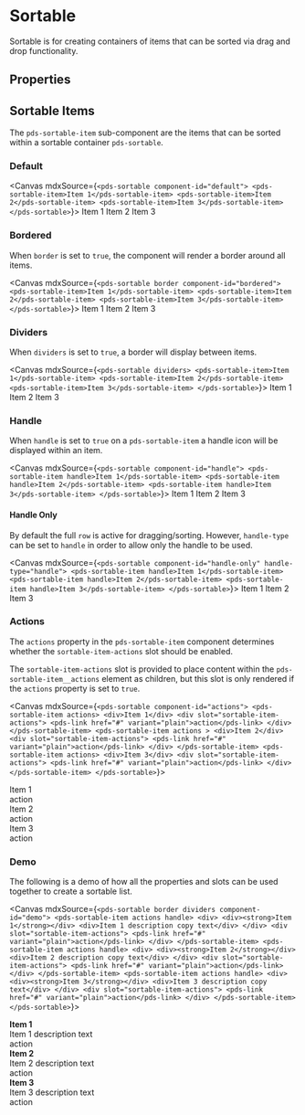 

<Meta of={stories} />

# Sortable

Sortable is for creating containers of items that can be sorted via drag and drop functionality.

## Properties

<ArgTypes of={stories} />


## Sortable Items

The `pds-sortable-item` sub-component are the items that can be sorted within a sortable container `pds-sortable`.

<ArgTypes of={SortableItemStories} />

### Default

<Canvas mdxSource={`
<pds-sortable component-id="default">
  <pds-sortable-item>Item 1</pds-sortable-item>
  <pds-sortable-item>Item 2</pds-sortable-item>
  <pds-sortable-item>Item 3</pds-sortable-item>
</pds-sortable>
`}>
  <pds-sortable component-id="default">
    <pds-sortable-item>Item 1</pds-sortable-item>
    <pds-sortable-item>Item 2</pds-sortable-item>
    <pds-sortable-item>Item 3</pds-sortable-item>
  </pds-sortable>
</Canvas>

### Bordered

When `border` is set to `true`, the component will render a border around all items.

<Canvas mdxSource={`
<pds-sortable border component-id="bordered">
  <pds-sortable-item>Item 1</pds-sortable-item>
  <pds-sortable-item>Item 2</pds-sortable-item>
  <pds-sortable-item>Item 3</pds-sortable-item>
</pds-sortable>
`}>
  <pds-sortable border component-id="bordered">
    <pds-sortable-item>Item 1</pds-sortable-item>
    <pds-sortable-item>Item 2</pds-sortable-item>
    <pds-sortable-item>Item 3</pds-sortable-item>
  </pds-sortable>
</Canvas>

### Dividers

When `dividers` is set to `true`, a border will display between items.

<Canvas mdxSource={`
<pds-sortable dividers>
  <pds-sortable-item>Item 1</pds-sortable-item>
  <pds-sortable-item>Item 2</pds-sortable-item>
  <pds-sortable-item>Item 3</pds-sortable-item>
</pds-sortable>
`}>
  <pds-sortable dividers>
    <pds-sortable-item>Item 1</pds-sortable-item>
    <pds-sortable-item>Item 2</pds-sortable-item>
    <pds-sortable-item>Item 3</pds-sortable-item>
  </pds-sortable>
</Canvas>

### Handle

When `handle` is set to `true` on a `pds-sortable-item` a handle icon will be displayed within an item.

<Canvas mdxSource={`
<pds-sortable component-id="handle">
  <pds-sortable-item handle>Item 1</pds-sortable-item>
  <pds-sortable-item handle>Item 2</pds-sortable-item>
  <pds-sortable-item handle>Item 3</pds-sortable-item>
</pds-sortable>
`}>
  <pds-sortable component-id="handle">
    <pds-sortable-item handle>Item 1</pds-sortable-item>
    <pds-sortable-item handle>Item 2</pds-sortable-item>
    <pds-sortable-item handle>Item 3</pds-sortable-item>
  </pds-sortable>
</Canvas>

#### Handle Only
By default the full `row` is active for dragging/sorting. However, `handle-type` can be set to `handle` in order to allow only the handle to be used.

<Canvas mdxSource={`
<pds-sortable component-id="handle-only" handle-type="handle">
  <pds-sortable-item handle>Item 1</pds-sortable-item>
  <pds-sortable-item handle>Item 2</pds-sortable-item>
  <pds-sortable-item handle>Item 3</pds-sortable-item>
</pds-sortable>
`}>
  <pds-sortable component-id="handle-only" handle-type="handle">
    <pds-sortable-item handle>Item 1</pds-sortable-item>
    <pds-sortable-item handle>Item 2</pds-sortable-item>
    <pds-sortable-item handle>Item 3</pds-sortable-item>
  </pds-sortable>
</Canvas>

### Actions

The `actions` property in the `pds-sortable-item` component determines whether the `sortable-item-actions` slot should be enabled.

The `sortable-item-actions` slot is provided to place content within the `pds-sortable-item__actions` element as children, but this slot is only rendered if the `actions` property is set to `true`.

<Canvas mdxSource={`
<pds-sortable component-id="actions">
  <pds-sortable-item actions>
    <div>Item 1</div>
    <div slot="sortable-item-actions">
      <pds-link href="#" variant="plain">action</pds-link>
    </div>
  </pds-sortable-item>
  <pds-sortable-item actions >
    <div>Item 2</div>
    <div slot="sortable-item-actions">
      <pds-link href="#" variant="plain">action</pds-link>
    </div>
  </pds-sortable-item>
  <pds-sortable-item actions>
    <div>Item 3</div>
    <div slot="sortable-item-actions">
      <pds-link href="#" variant="plain">action</pds-link>
    </div>
  </pds-sortable-item>
</pds-sortable>
`}>
  <pds-sortable component-id="actions">
    <pds-sortable-item actions>
      <div>Item 1</div>
      <div slot="sortable-item-actions">
        <pds-link href="#" variant="plain">action</pds-link>
      </div>
    </pds-sortable-item>
    <pds-sortable-item actions >
      <div>Item 2</div>
      <div slot="sortable-item-actions">
        <pds-link href="#" variant="plain">action</pds-link>
      </div>
    </pds-sortable-item>
    <pds-sortable-item actions>
      <div>Item 3</div>
      <div slot="sortable-item-actions">
        <pds-link href="#" variant="plain">action</pds-link>
      </div>
    </pds-sortable-item>
  </pds-sortable>
</Canvas>

### Demo

The following is a demo of how all the properties and slots can be used together to create a sortable list.

<Canvas mdxSource={`
<pds-sortable border dividers component-id="demo">
  <pds-sortable-item actions handle>
    <div>
      <div><strong>Item 1</strong></div>
      <div>Item 1 description copy text</div>
    </div>
    <div slot="sortable-item-actions">
      <pds-link href="#" variant="plain">action</pds-link>
    </div>
  </pds-sortable-item>
  <pds-sortable-item actions handle>
    <div>
      <div><strong>Item 2</strong></div>
      <div>Item 2 description copy text</div>
    </div>
    <div slot="sortable-item-actions">
      <pds-link href="#" variant="plain">action</pds-link>
    </div>
  </pds-sortable-item>
  <pds-sortable-item actions handle>
    <div>
      <div><strong>Item 3</strong></div>
      <div>Item 3 description copy text</div>
    </div>
    <div slot="sortable-item-actions">
      <pds-link href="#" variant="plain">action</pds-link>
    </div>
  </pds-sortable-item>
</pds-sortable>
`}>
  <pds-sortable border dividers component-id="demo">
    <pds-sortable-item actions handle>
      <div>
        <div><strong>Item 1</strong></div>
        <div>Item 1 description text</div>
      </div>
      <div slot="sortable-item-actions">
        <pds-link href="#" variant="plain">action</pds-link>
      </div>
    </pds-sortable-item>
    <pds-sortable-item actions handle>
      <div>
        <div><strong>Item 2</strong></div>
        <div>Item 2 description text</div>
      </div>
      <div slot="sortable-item-actions">
        <pds-link href="#" variant="plain">action</pds-link>
      </div>
    </pds-sortable-item>
    <pds-sortable-item actions handle>
      <div>
        <div><strong>Item 3</strong></div>
        <div>Item 3 description text</div>
      </div>
      <div slot="sortable-item-actions">
        <pds-link href="#" variant="plain">action</pds-link>
      </div>
    </pds-sortable-item>
  </pds-sortable>
</Canvas>
